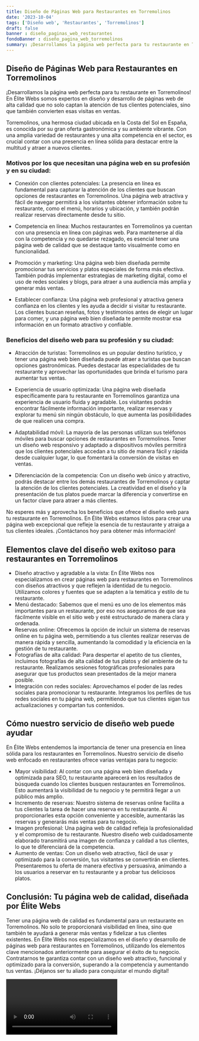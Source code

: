 ```yaml
---
title: Diseño de Páginas Web para Restaurantes en Torremolinos
date: '2023-10-04'
tags: ['Diseño web', 'Restaurantes', 'Torremolinos']
draft: false
banner : diseño_paginas_web_restaurantes
fondoBanner : diseño_pagina_web_torremolinos
summary: ¡Desarrollamos la página web perfecta para tu restaurante en Torremolinos! En Élite Webs somos expertos en diseño y desarrollo de páginas web de alta calidad que no solo captan la atención de tus clientes potenciales, sino que también convierten esas visitas en ventas. 
---
```


## Diseño de Páginas Web para Restaurantes en Torremolinos

¡Desarrollamos la página web perfecta para tu restaurante en Torremolinos! En Élite Webs somos expertos en diseño y desarrollo de páginas web de alta calidad que no solo captan la atención de tus clientes potenciales, sino que también convierten esas visitas en ventas. 

Torremolinos, una hermosa ciudad ubicada en la Costa del Sol en España, es conocida por su gran oferta gastronómica y su ambiente vibrante. Con una amplia variedad de restaurantes y una alta competencia en el sector, es crucial contar con una presencia en línea sólida para destacar entre la multitud y atraer a nuevos clientes.

### Motivos por los que necesitan una página web en su profesión y en su ciudad:

- Conexión con clientes potenciales: La presencia en línea es fundamental para capturar la atención de los clientes que buscan opciones de restaurantes en Torremolinos. Una página web atractiva y fácil de navegar permitirá a los visitantes obtener información sobre tu restaurante, como el menú, horarios y ubicación, y también podrán realizar reservas directamente desde tu sitio.

- Competencia en línea: Muchos restaurantes en Torremolinos ya cuentan con una presencia en línea con páginas web. Para mantenerse al día con la competencia y no quedarse rezagado, es esencial tener una página web de calidad que se destaque tanto visualmente como en funcionalidad.

- Promoción y marketing: Una página web bien diseñada permite promocionar tus servicios y platos especiales de forma más efectiva. También podrás implementar estrategias de marketing digital, como el uso de redes sociales y blogs, para atraer a una audiencia más amplia y generar más ventas.

- Establecer confianza: Una página web profesional y atractiva genera confianza en los clientes y les ayuda a decidir si visitar tu restaurante. Los clientes buscan reseñas, fotos y testimonios antes de elegir un lugar para comer, y una página web bien diseñada te permite mostrar esa información en un formato atractivo y confiable.

### Beneficios del diseño web para su profesión y su ciudad:

- Atracción de turistas: Torremolinos es un popular destino turístico, y tener una página web bien diseñada puede atraer a turistas que buscan opciones gastronómicas. Puedes destacar las especialidades de tu restaurante y aprovechar las oportunidades que brinda el turismo para aumentar tus ventas.

- Experiencia de usuario optimizada: Una página web diseñada específicamente para tu restaurante en Torremolinos garantiza una experiencia de usuario fluida y agradable. Los visitantes podrán encontrar fácilmente información importante, realizar reservas y explorar tu menú sin ningún obstáculo, lo que aumenta las posibilidades de que realicen una compra.

- Adaptabilidad móvil: La mayoría de las personas utilizan sus teléfonos móviles para buscar opciones de restaurantes en Torremolinos. Tener un diseño web responsivo y adaptado a dispositivos móviles permitirá que los clientes potenciales accedan a tu sitio de manera fácil y rápida desde cualquier lugar, lo que fomentará la conversión de visitas en ventas.

- Diferenciación de la competencia: Con un diseño web único y atractivo, podrás destacar entre los demás restaurantes de Torremolinos y captar la atención de los clientes potenciales. La creatividad en el diseño y la presentación de tus platos puede marcar la diferencia y convertirse en un factor clave para atraer a más clientes.

No esperes más y aprovecha los beneficios que ofrece el diseño web para tu restaurante en Torremolinos. En Élite Webs estamos listos para crear una página web excepcional que refleje la esencia de tu restaurante y atraiga a tus clientes ideales. ¡Contáctanos hoy para obtener más información!

<GifSeo />

<Cta />

## Elementos clave del diseño web exitoso para restaurantes en Torremolinos

- Diseño atractivo y agradable a la vista: En Élite Webs nos especializamos en crear páginas web para restaurantes en Torremolinos con diseños atractivos y que reflejen la identidad de tu negocio. Utilizamos colores y fuentes que se adapten a la temática y estilo de tu restaurante.
- Menú destacado: Sabemos que el menú es uno de los elementos más importantes para un restaurante, por eso nos aseguramos de que sea fácilmente visible en el sitio web y esté estructurado de manera clara y ordenada.
- Reservas online: Ofrecemos la opción de incluir un sistema de reservas online en tu página web, permitiendo a tus clientes realizar reservas de manera rápida y sencilla, aumentando la comodidad y la eficiencia en la gestión de tu restaurante.
- Fotografías de alta calidad: Para despertar el apetito de tus clientes, incluimos fotografías de alta calidad de tus platos y del ambiente de tu restaurante. Realizamos sesiones fotográficas profesionales para asegurar que tus productos sean presentados de la mejor manera posible.
- Integración con redes sociales: Aprovechamos el poder de las redes sociales para promocionar tu restaurante. Integramos los perfiles de tus redes sociales en tu página web, permitiendo que tus clientes sigan tus actualizaciones y compartan tus contenidos.

## Cómo nuestro servicio de diseño web puede ayudar

En Élite Webs entendemos la importancia de tener una presencia en línea sólida para los restaurantes en Torremolinos. Nuestro servicio de diseño web enfocado en restaurantes ofrece varias ventajas para tu negocio:

- Mayor visibilidad: Al contar con una página web bien diseñada y optimizada para SEO, tu restaurante aparecerá en los resultados de búsqueda cuando los clientes busquen restaurantes en Torremolinos. Esto aumentará la visibilidad de tu negocio y te permitirá llegar a un público más amplio.
- Incremento de reservas: Nuestro sistema de reservas online facilita a tus clientes la tarea de hacer una reserva en tu restaurante. Al proporcionarles esta opción conveniente y accesible, aumentarás las reservas y generarás más ventas para tu negocio.
- Imagen profesional: Una página web de calidad refleja la profesionalidad y el compromiso de tu restaurante. Nuestro diseño web cuidadosamente elaborado transmitirá una imagen de confianza y calidad a tus clientes, lo que te diferenciará de la competencia.
- Aumento de ventas: Con un diseño web atractivo, fácil de usar y optimizado para la conversión, tus visitantes se convertirán en clientes. Presentaremos tu oferta de manera efectiva y persuasiva, animando a los usuarios a reservar en tu restaurante y a probar tus deliciosos platos.

## Conclusión: Tu página web de calidad, diseñada por Élite Webs

Tener una página web de calidad es fundamental para un restaurante en Torremolinos. No solo te proporcionará visibilidad en línea, sino que también te ayudará a generar más ventas y fidelizar a tus clientes existentes. En Élite Webs nos especializamos en el diseño y desarrollo de páginas web para restaurantes en Torremolinos, utilizando los elementos clave mencionados anteriormente para asegurar el éxito de tu negocio. Contratarnos te garantiza contar con un diseño web atractivo, funcional y optimizado para la conversión, superando a la competencia y aumentando tus ventas. ¡Déjanos ser tu aliado para conquistar el mundo digital!

<Video />

<CtaBot job='Restaurantes' city='Torremolinos'/>

<Gmaps query='Torremolinos+españa+maps' />